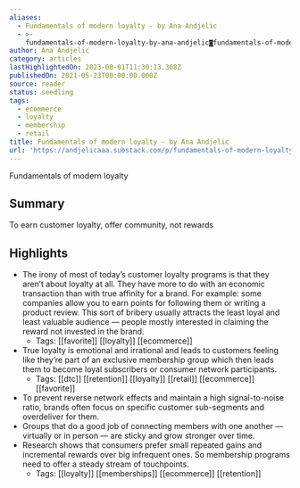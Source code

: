```yaml
---
aliases:
  - Fundamentals of modern loyalty - by Ana Andjelic
  - >-
    fundamentals-of-modern-loyalty-by-ana-andjelic◙fundamentals-of-modern-loyalty
author: Ana Andjelic
category: articles
lastHighlightedOn: 2023-08-01T11:30:13.368Z
publishedOn: 2021-05-23T00:00:00.000Z
source: reader
status: seedling
tags:
  - ecommerce
  - loyalty
  - membership
  - retail
title: Fundamentals of modern loyalty - by Ana Andjelic
url: 'https://andjelicaaa.substack.com/p/fundamentals-of-modern-loyalty?s=w'
---
```

Fundamentals of modern loyalty

## Summary

To earn customer loyalty, offer community, not rewards

## Highlights

- The irony of most of today’s customer loyalty programs is that they aren’t about loyalty at all. They have more to do with an economic transaction than with true affinity for a brand. For example: some companies allow you to earn points for following them or writing a product review. This sort of bribery usually attracts the least loyal and least valuable audience — people mostly interested in claiming the reward not invested in the brand.
    - Tags: [[favorite]] [[loyalty]] [[ecommerce]]
- True loyalty is emotional and irrational and leads to customers feeling like they’re part of an exclusive membership group which then leads them to become loyal subscribers or consumer network participants.
    - Tags: [[dtc]] [[retention]] [[loyalty]] [[retail]] [[ecommerce]] [[favorite]]
- To prevent reverse network effects and maintain a high signal-to-noise ratio, brands often focus on specific customer sub-segments and overdeliver for them.
- Groups that do a good job of connecting members with one another — virtually or in person — are sticky and grow stronger over time.
- Research shows that consumers prefer small repeated gains and incremental rewards over big infrequent ones. So membership programs need to offer a steady stream of touchpoints.
    - Tags: [[loyalty]] [[memberships]] [[ecommerce]] [[retention]]
